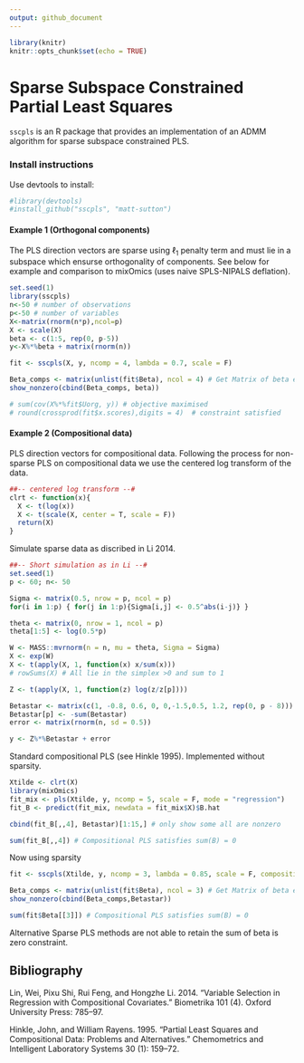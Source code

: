 ```yaml
---
output: github_document
---
```


```r
library(knitr)
knitr::opts_chunk$set(echo = TRUE)
```

Sparse Subspace Constrained Partial Least Squares 
=========================

`sscpls` is an R package that provides an implementation of an ADMM algorithm for sparse subspace constrained PLS.

### Install instructions
Use devtools to install:

```r
#library(devtools)
#install_github("sscpls", "matt-sutton")
```

#### Example 1 (Orthogonal components)

The PLS direction vectors are sparse using $\ell_1$ penalty term and must lie in a subspace which ensurse orthogonality of components. See below for example and comparison to mixOmics (uses naive SPLS-NIPALS deflation). 

```r
set.seed(1)
library(sscpls)
n<-50 # number of observations
p<-50 # number of variables
X<-matrix(rnorm(n*p),ncol=p)
X <- scale(X)
beta <- c(1:5, rep(0, p-5))
y<-X%*%beta + matrix(rnorm(n))

fit <- sscpls(X, y, ncomp = 4, lambda = 0.7, scale = F)

Beta_comps <- matrix(unlist(fit$Beta), ncol = 4) # Get Matrix of beta estimates at each component
show_nonzero(cbind(Beta_comps, beta))

# sum(cov(X%*%fit$Uorg, y)) # objective maximised
# round(crossprod(fit$x.scores),digits = 4)  # constraint satisfied
```


#### Example 2 (Compositional data)

PLS direction vectors for compositional data. Following the process for non-sparse PLS on compositional data we use the centered log transform of the data. 

```r
##-- centered log transform --#
clrt <- function(x){
  X <- t(log(x))
  X <- t(scale(X, center = T, scale = F))
  return(X)
}
```

Simulate sparse data as discribed in Li 2014.
```r
##-- Short simulation as in Li --#
set.seed(1)
p <- 60; n<- 50

Sigma <- matrix(0.5, nrow = p, ncol = p)
for(i in 1:p) { for(j in 1:p){Sigma[i,j] <- 0.5^abs(i-j)} }

theta <- matrix(0, nrow = 1, ncol = p)
theta[1:5] <- log(0.5*p)

W <- MASS::mvrnorm(n = n, mu = theta, Sigma = Sigma)
X <- exp(W)
X <- t(apply(X, 1, function(x) x/sum(x)))
# rowSums(X) # All lie in the simplex >0 and sum to 1

Z <- t(apply(X, 1, function(z) log(z/z[p])))

Betastar <- matrix(c(1, -0.8, 0.6, 0, 0,-1.5,0.5, 1.2, rep(0, p - 8)))
Betastar[p] <- -sum(Betastar)
error <- matrix(rnorm(n, sd = 0.5))

y <- Z%*%Betastar + error
```

Standard compositional PLS (see Hinkle 1995). Implemented without sparsity.

```r
Xtilde <- clrt(X)
library(mixOmics)
fit_mix <- pls(Xtilde, y, ncomp = 5, scale = F, mode = "regression")
fit_B <- predict(fit_mix, newdata = fit_mix$X)$B.hat

cbind(fit_B[,,4], Betastar)[1:15,] # only show some all are nonzero

sum(fit_B[,,4]) # Compositional PLS satisfies sum(B) = 0 
```

Now using sparsity

```r
fit <- sscpls(Xtilde, y, ncomp = 3, lambda = 0.85, scale = F, compositional = T)

Beta_comps <- matrix(unlist(fit$Beta), ncol = 3) # Get Matrix of beta estimates at each component
show_nonzero(cbind(Beta_comps,Betastar))

sum(fit$Beta[[3]]) # Compositional PLS satisfies sum(B) = 0  
```

Alternative Sparse PLS methods are not able to retain the sum of beta is zero constraint.

## Bibliography

Lin, Wei, Pixu Shi, Rui Feng, and Hongzhe Li. 2014. “Variable Selection in Regression with Compositional Covariates.” Biometrika 101 (4). Oxford University Press: 785–97.

Hinkle, John, and William Rayens. 1995. “Partial Least Squares and Compositional Data: Problems and Alternatives.” Chemometrics and Intelligent Laboratory Systems 30 (1): 159–72.
